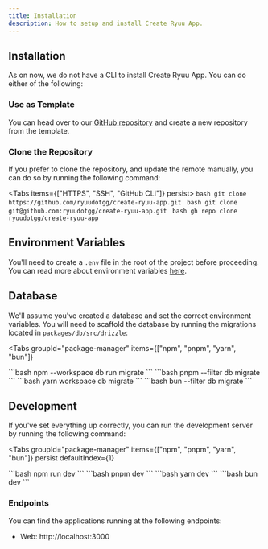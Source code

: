 ```yaml
---
title: Installation
description: How to setup and install Create Ryuu App.
---
```


## Installation

As on now, we do not have a CLI to install Create Ryuu App. You can do either of the following:

### Use as Template

You can head over to our [GitHub repository](https://github.com/ryuudotgg/create-ryuu-app) and create a new repository from the template.

### Clone the Repository

If you prefer to clone the repository, and update the remote manually, you can do so by running the following command:

<Tabs items={["HTTPS", "SSH", "GitHub CLI"]} persist>
  <Tab value="HTTPS">
    ```bash
    git clone https://github.com/ryuudotgg/create-ryuu-app.git
    ```
  </Tab>
  <Tab value="SSH">
    ```bash
    git clone git@github.com:ryuudotgg/create-ryuu-app.git
    ```
  </Tab>
  <Tab value="GitHub CLI">
    ```bash
    gh repo clone ryuudotgg/create-ryuu-app
    ```
  </Tab>
</Tabs>

## Environment Variables

You'll need to create a `.env` file in the root of the project before proceeding. You can read more about environment variables [here](/docs/env).

## Database

We'll assume you've created a database and set the correct environment variables. You will need to scaffold the database by running the migrations located in `packages/db/src/drizzle`:

<Tabs
  groupId="package-manager"
  items={["npm", "pnpm", "yarn", "bun"]}
>
  <Tab value="npm">
    ```bash
    npm --workspace db run migrate
    ```
  </Tab>
  <Tab value="pnpm">
    ```bash
    pnpm --filter db migrate
    ```
  </Tab>
  <Tab value="yarn">
    ```bash
    yarn workspace db migrate
    ```
  </Tab>
  <Tab value="bun">
    ```bash
    bun --filter db migrate
    ```
  </Tab>
</Tabs>

## Development

If you've set everything up correctly, you can run the development server by running the following command:

<Tabs
  groupId="package-manager"
  items={["npm", "pnpm", "yarn", "bun"]}
  persist
  defaultIndex={1}
>
  <Tab value="npm">
    ```bash
    npm run dev
    ```
  </Tab>
  <Tab value="pnpm">
    ```bash
    pnpm dev
    ```
  </Tab>
  <Tab value="yarn">
    ```bash
    yarn dev
    ```
  </Tab>
  <Tab value="bun">
    ```bash
    bun dev
    ```
  </Tab>
</Tabs>

### Endpoints

You can find the applications running at the following endpoints:

- Web: http://localhost:3000
